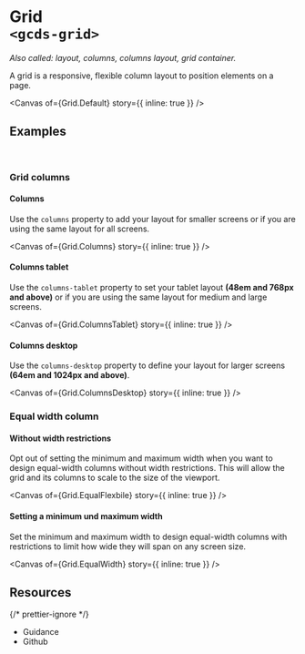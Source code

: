 
<Meta of={Grid} name="Overview" />

# Grid<br/>`<gcds-grid>`

_Also called: layout, columns, columns layout, grid container._

A grid is a responsive, flexible column layout to position elements on a page.

<Canvas of={Grid.Default} story={{ inline: true }} />

## Examples

<br />

### Grid columns

#### Columns

Use the `columns` property to add your layout for smaller screens or if you are using the same layout for all screens.

<Canvas of={Grid.Columns} story={{ inline: true }} />

#### Columns tablet

Use the `columns-tablet` property to set your tablet layout **(48em and 768px and above)** or if you are using the same layout for medium and large screens.

<Canvas of={Grid.ColumnsTablet} story={{ inline: true }} />

#### Columns desktop

Use the `columns-desktop` property to define your layout for larger screens **(64em and 1024px and above)**.

<Canvas of={Grid.ColumnsDesktop} story={{ inline: true }} />

### Equal width column

#### Without width restrictions

Opt out of setting the minimum and maximum width when you want to design equal-width columns without width restrictions. This will allow the grid and its columns to scale to the size of the viewport.

<Canvas of={Grid.EqualFlexbile} story={{ inline: true }} />

#### Setting a minimum und maximum width

Set the minimum and maximum width to design equal-width columns with restrictions to limit how wide they will span on any screen size.

<Canvas of={Grid.EqualWidth} story={{ inline: true }} />

## Resources

{/* prettier-ignore */}
<ul>
  <li>
    <gcds-button type="link" button-style="text-only" href="https://design-system.alpha.canada.ca/en/components/Grid/" target="_blank">Guidance</gcds-button>
  </li>
  <li>
    <gcds-button type="link" button-style="text-only" href="https://github.com/cds-snc/gcds-components/tree/develop/packages/web/src/components/gcds-grid" target="_blank">Github</gcds-button>
  </li>
</ul>

